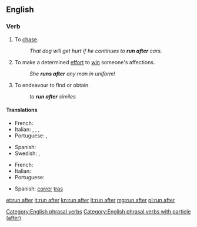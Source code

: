 ==English==

===Verb===
{{head|en|verb}}

# To [[chase]].
#: ''That dog will get hurt if he continues to '''run after''' cars.''
# To make a determined [[effort]] to [[win]] someone's affections.
#: ''She '''runs after''' any man in uniform!''
# To endeavour to find or obtain.
#: ''to '''run after''' similes''
#: {{rfquotek|John Locke}}

====Translations====
{{trans-top|chase}}
* French: {{t+|fr|courir après}}
* Italian: {{t+|it|rincorrere}}, {{t+|it|cacciare}}, {{t+|it|inseguire}}, {{t|it|correre dietro}}
* Portuguese: {{t|pt|correr atrás}}, {{t+|pt|perseguir}}
{{trans-mid}}
* Spanish: {{t+|es|perseguir}}
* Swedish: {{t+|sv|jaga}}, {{t|sv|jaga efter}}
{{trans-bottom}}

{{trans-top|effort to win someone's affections}}
* French: {{t+|fr|courir après}}
* Italian: {{t|it|andare dietro}}
* Portuguese: {{t|pt|correr atrás}}
{{trans-mid}}
* Spanish: [[correr]] [[tras]]
{{trans-bottom}}

[[Category:English phrasal verbs]]
[[Category:English phrasal verbs with particle (after)]]

[[et:run after]]
[[it:run after]]
[[kn:run after]]
[[lt:run after]]
[[mg:run after]]
[[pl:run after]]